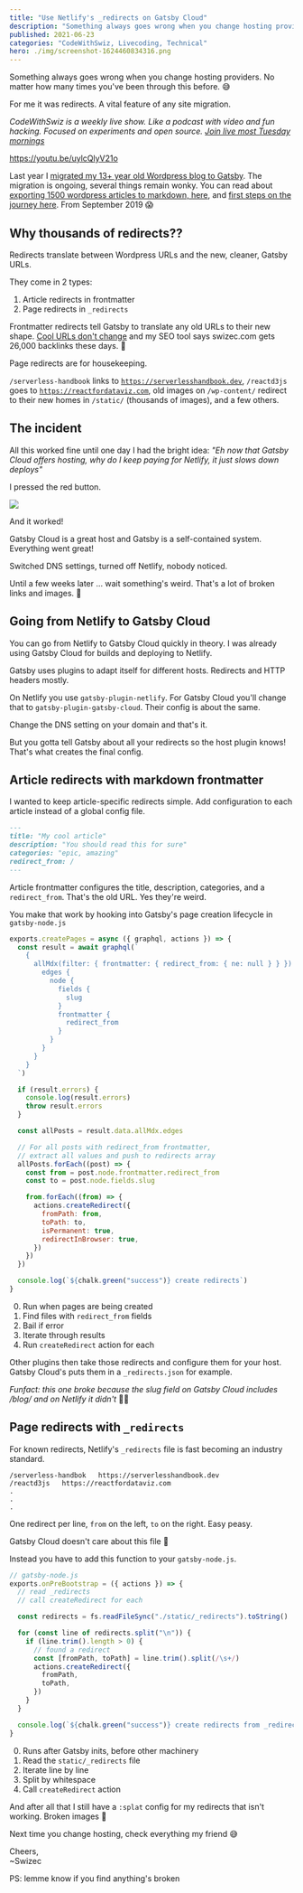 ```yaml
---
title: "Use Netlify's _redirects on Gatsby Cloud"
description: "Something always goes wrong when you change hosting providers. 😅 For me it was redirects. A vital feature of any site migration."
published: 2021-06-23
categories: "CodeWithSwiz, Livecoding, Technical"
hero: ./img/screenshot-1624460834316.png
---
```


Something always goes wrong when you change hosting providers. No matter how many times you've been through this before. 😅

For me it was redirects. A vital feature of any site migration.

_CodeWithSwiz is a weekly live show. Like a podcast with video and fun hacking. Focused on experiments and open source. [Join live most Tuesday mornings](https://youtube.com/swizecteller)_

https://youtu.be/uylcQlyV21o

Last year I [migrated my 13+ year old Wordpress blog to Gatsby](https://swizec.com/blog/lessons-from-migrating-a-14-year-old-blog-with-1500-posts-to-gatsby/). The migration is ongoing, several things remain wonky. You can read about [exporting 1500 wordpress articles to markdown, here](https://swizec.com/blog/how-to-export-a-large-wordpress-site-to-markdown/), and [first steps on the journey here](https://swizec.com/blog/moving-13-years-of-wordpress-blog-to-gatsby-markdown/). From September 2019 😱

## Why thousands of redirects??

Redirects translate between Wordpress URLs and the new, cleaner, Gatsby URLs.

They come in 2 types:

1. Article redirects in frontmatter
2. Page redirects in `_redirects`

Frontmatter redirects tell Gatsby to translate any old URLs to their new shape. [Cool URLs don't change](https://www.w3.org/Provider/Style/URI) and my SEO tool says swizec.com gets 26,000 backlinks these days. 🚀

Page redirects are for housekeeping.

`/serverless-handbook` links to [`https://serverlesshandbook.dev`](https://serverlesshandbook.dev), `/reactd3js` goes to [`https://reactfordataviz.com`](https://reactfordataviz.com), old images on `/wp-content/` redirect to their new homes in `/static/` (thousands of images), and a few others.

## The incident

All this worked fine until one day I had the bright idea: _"Eh now that Gatsby Cloud offers hosting, why do I keep paying for Netlify, it just slows down deploys"_

I pressed the red button.

![](./img/big_red_button.png)

And it worked!

Gatsby Cloud is a great host and Gatsby is a self-contained system. Everything went great!

Switched DNS settings, turned off Netlify, nobody noticed.

Until a few weeks later … wait something's weird. That's a lot of broken links and images. 🤨

## Going from Netlify to Gatsby Cloud

You can go from Netlify to Gatsby Cloud quickly in theory. I was already using Gatsby Cloud for builds and deploying to Netlify.

Gatsby uses plugins to adapt itself for different hosts. Redirects and HTTP headers mostly.

On Netlify you use `gatsby-plugin-netlify`. For Gatsby Cloud you'll change that to `gatsby-plugin-gatsby-cloud`. Their config is about the same.

Change the DNS setting on your domain and that's it.

But you gotta tell Gatsby about all your redirects so the host plugin knows! That's what creates the final config.

## Article redirects with markdown frontmatter

I wanted to keep article-specific redirects simple. Add configuration to each article instead of a global config file.

```markdown
---
title: "My cool article"
description: "You should read this for sure"
categories: "epic, amazing"
redirect_from: /
---
```

Article frontmatter configures the title, description, categories, and a `redirect_from`. That's the old URL. Yes they're weird.

You make that work by hooking into Gatsby's page creation lifecycle in `gatsby-node.js`

```javascript
exports.createPages = async ({ graphql, actions }) => {
  const result = await graphql(`
    {
      allMdx(filter: { frontmatter: { redirect_from: { ne: null } } }) {
        edges {
          node {
            fields {
              slug
            }
            frontmatter {
              redirect_from
            }
          }
        }
      }
    }
  `)

  if (result.errors) {
    console.log(result.errors)
    throw result.errors
  }

  const allPosts = result.data.allMdx.edges

  // For all posts with redirect_from frontmatter,
  // extract all values and push to redirects array
  allPosts.forEach((post) => {
    const from = post.node.frontmatter.redirect_from
    const to = post.node.fields.slug

    from.forEach((from) => {
      actions.createRedirect({
        fromPath: from,
        toPath: to,
        isPermanent: true,
        redirectInBrowser: true,
      })
    })
  })

  console.log(`${chalk.green("success")} create redirects`)
}
```

0. Run when pages are being created
1. Find files with `redirect_from` fields
2. Bail if error
3. Iterate through results
4. Run `createRedirect` action for each

Other plugins then take those redirects and configure them for your host. Gatsby Cloud's puts them in a `_redirects.json` for example.

_Funfact: this one broke because the slug field on Gatsby Cloud includes /blog/ and on Netlify it didn't_ 🤷‍♀️

## Page redirects with `_redirects`

For known redirects, Netlify's `_redirects` file is fast becoming an industry standard.

```plaintext
/serverless-handbok   https://serverlesshandbook.dev
/reactd3js   https://reactfordataviz.com
.
.
.
```

One redirect per line, `from` on the left, `to` on the right. Easy peasy.

Gatsby Cloud doesn't care about this file 💩

Instead you have to add this function to your `gatsby-node.js`.

```javascript
// gatsby-node.js
exports.onPreBootstrap = ({ actions }) => {
  // read _redirects
  // call createRedirect for each

  const redirects = fs.readFileSync("./static/_redirects").toString()

  for (const line of redirects.split("\n")) {
    if (line.trim().length > 0) {
      // found a redirect
      const [fromPath, toPath] = line.trim().split(/\s+/)
      actions.createRedirect({
        fromPath,
        toPath,
      })
    }
  }

  console.log(`${chalk.green("success")} create redirects from _redirects`)
}
```

0. Runs after Gatsby inits, before other machinery
1. Read the `static/_redirects` file
2. Iterate line by line
3. Split by whitespace
4. Call `createRedirect` action

And after all that I still have a `:splat` config for my redirects that isn't working. Broken images 🥲

Next time you change hosting, check everything my friend 😅

Cheers,<br/>
~Swizec

PS: lemme know if you find anything's broken